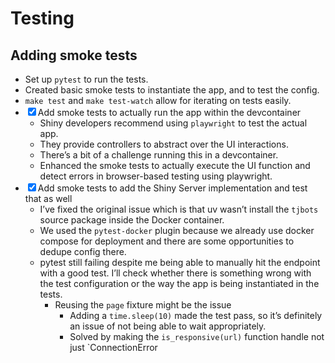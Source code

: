 # Testing

## Adding smoke tests

- Set up `pytest` to run the tests. 
- Created basic smoke tests to instantiate the app, and to test the config.
- `make test` and `make test-watch` allow for iterating on tests easily. 
- [x] Add smoke tests to actually run the app within the devcontainer 
    - Shiny developers recommend using `playwright` to test the actual app. 
    - They provide controllers to abstract over the UI interactions.
    - There's a bit of a challenge running this in a devcontainer.
    - Enhanced the smoke tests to actually execute the UI function and detect errors in browser-based testing using playwright.
- [x] Add smoke tests to add the Shiny Server implementation and test that as well
    - I've fixed the original issue which is that uv wasn't install the `tjbots` source package inside the Docker container.
    - We used the `pytest-docker` plugin because we already use docker compose for deployment and there are some opportunities to dedupe config there.
    - pytest still failing despite me being able to manually hit the endpoint with a good test. I'll check whether there is something wrong with the test configuration or the way the app is being instantiated in the tests.
        - Reusing the `page` fixture might be the issue
            - Adding a `time.sleep(10)` made the test pass, so it's definitely an issue of not being able to wait appropriately. 
            - Solved by making the `is_responsive(url)` function handle not just `ConnectionError
